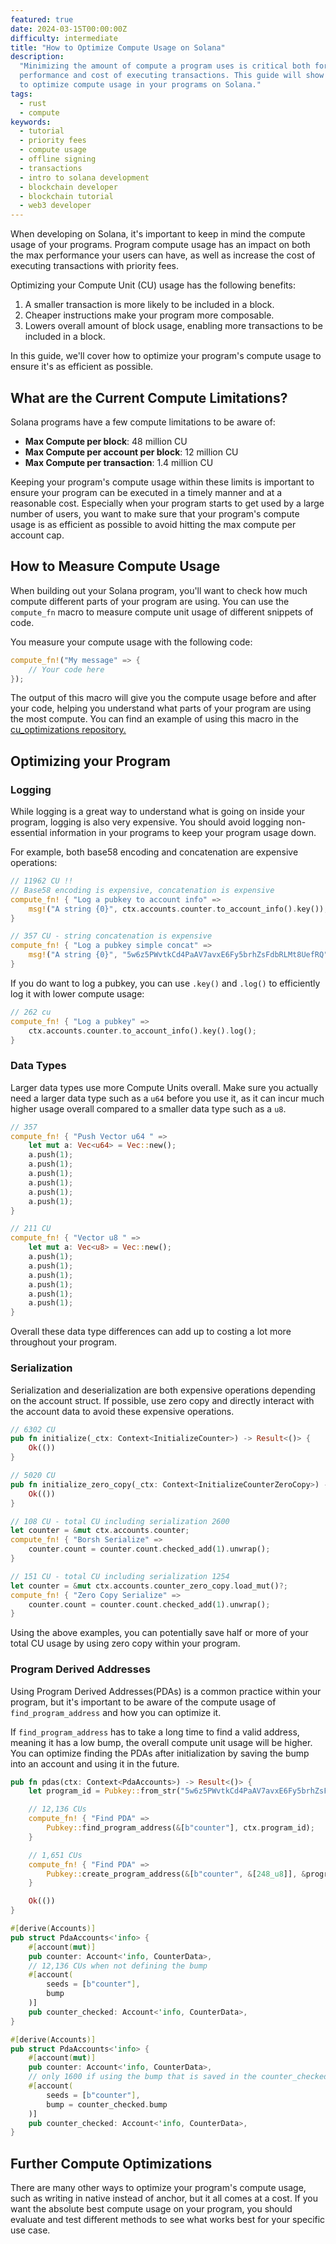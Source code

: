```yaml
---
featured: true
date: 2024-03-15T00:00:00Z
difficulty: intermediate
title: "How to Optimize Compute Usage on Solana"
description:
  "Minimizing the amount of compute a program uses is critical both for the
  performance and cost of executing transactions. This guide will show you how
  to optimize compute usage in your programs on Solana."
tags:
  - rust
  - compute
keywords:
  - tutorial
  - priority fees
  - compute usage
  - offline signing
  - transactions
  - intro to solana development
  - blockchain developer
  - blockchain tutorial
  - web3 developer
---
```


When developing on Solana, it's important to keep in mind the compute usage of
your programs. Program compute usage has an impact on both the max performance
your users can have, as well as increase the cost of executing transactions with
priority fees.

Optimizing your Compute Unit (CU) usage has the following benefits:

1. A smaller transaction is more likely to be included in a block.
2. Cheaper instructions make your program more composable.
3. Lowers overall amount of block usage, enabling more transactions to be
   included in a block.

In this guide, we'll cover how to optimize your program's compute usage to
ensure it's as efficient as possible.

## What are the Current Compute Limitations?

Solana programs have a few compute limitations to be aware of:

- **Max Compute per block**: 48 million CU
- **Max Compute per account per block**: 12 million CU
- **Max Compute per transaction**: 1.4 million CU

Keeping your program's compute usage within these limits is important to ensure
your program can be executed in a timely manner and at a reasonable cost.
Especially when your program starts to get used by a large number of users, you
want to make sure that your program's compute usage is as efficient as possible
to avoid hitting the max compute per account cap.

## How to Measure Compute Usage

When building out your Solana program, you'll want to check how much compute
different parts of your program are using. You can use the `compute_fn` macro to
measure compute unit usage of different snippets of code.

You measure your compute usage with the following code:

```rust
compute_fn!("My message" => {
    // Your code here
});
```

The output of this macro will give you the compute usage before and after your
code, helping you understand what parts of your program are using the most
compute. You can find an example of using this macro in the
[cu_optimizations repository.](https://github.com/solana-developers/cu_optimizations/blob/main/counterAnchor/anchor/programs/counter/src/lib.rs#L20)

## Optimizing your Program

### Logging

While logging is a great way to understand what is going on inside your program,
logging is also very expensive. You should avoid logging non-essential
information in your programs to keep your program usage down.

For example, both base58 encoding and concatenation are expensive operations:

```rust
// 11962 CU !!
// Base58 encoding is expensive, concatenation is expensive
compute_fn! { "Log a pubkey to account info" =>
    msg!("A string {0}", ctx.accounts.counter.to_account_info().key());
}

// 357 CU - string concatenation is expensive
compute_fn! { "Log a pubkey simple concat" =>
    msg!("A string {0}", "5w6z5PWvtkCd4PaAV7avxE6Fy5brhZsFdbRLMt8UefRQ");
}
```

If you do want to log a pubkey, you can use `.key()` and `.log()` to efficiently
log it with lower compute usage:

```rust
// 262 cu
compute_fn! { "Log a pubkey" =>
    ctx.accounts.counter.to_account_info().key().log();
}
```

### Data Types

Larger data types use more Compute Units overall. Make sure you actually need a
larger data type such as a `u64` before you use it, as it can incur much higher
usage overall compared to a smaller data type such as a `u8`.

```rust
// 357
compute_fn! { "Push Vector u64 " =>
    let mut a: Vec<u64> = Vec::new();
    a.push(1);
    a.push(1);
    a.push(1);
    a.push(1);
    a.push(1);
    a.push(1);
}

// 211 CU
compute_fn! { "Vector u8 " =>
    let mut a: Vec<u8> = Vec::new();
    a.push(1);
    a.push(1);
    a.push(1);
    a.push(1);
    a.push(1);
    a.push(1);
}
```

Overall these data type differences can add up to costing a lot more throughout
your program.

### Serialization

Serialization and deserialization are both expensive operations depending on the
account struct. If possible, use zero copy and directly interact with the
account data to avoid these expensive operations.

```rust
// 6302 CU
pub fn initialize(_ctx: Context<InitializeCounter>) -> Result<()> {
    Ok(())
}

// 5020 CU
pub fn initialize_zero_copy(_ctx: Context<InitializeCounterZeroCopy>) -> Result<()> {
    Ok(())
}
```

```rust
// 108 CU - total CU including serialization 2600
let counter = &mut ctx.accounts.counter;
compute_fn! { "Borsh Serialize" =>
    counter.count = counter.count.checked_add(1).unwrap();
}

// 151 CU - total CU including serialization 1254
let counter = &mut ctx.accounts.counter_zero_copy.load_mut()?;
compute_fn! { "Zero Copy Serialize" =>
    counter.count = counter.count.checked_add(1).unwrap();
}
```

Using the above examples, you can potentially save half or more of your total CU
usage by using zero copy within your program.

### Program Derived Addresses

Using Program Derived Addresses(PDAs) is a common practice within your program,
but it's important to be aware of the compute usage of `find_program_address`
and how you can optimize it.

If `find_program_address` has to take a long time to find a valid address,
meaning it has a low bump, the overall compute unit usage will be higher. You
can optimize finding the PDAs after initialization by saving the bump into an
account and using it in the future.

```rust
pub fn pdas(ctx: Context<PdaAccounts>) -> Result<()> {
    let program_id = Pubkey::from_str("5w6z5PWvtkCd4PaAV7avxE6Fy5brhZsFdbRLMt8UefRQ").unwrap();

    // 12,136 CUs
    compute_fn! { "Find PDA" =>
        Pubkey::find_program_address(&[b"counter"], ctx.program_id);
    }

    // 1,651 CUs
    compute_fn! { "Find PDA" =>
        Pubkey::create_program_address(&[b"counter", &[248_u8]], &program_id).unwrap();
    }

    Ok(())
}

#[derive(Accounts)]
pub struct PdaAccounts<'info> {
    #[account(mut)]
    pub counter: Account<'info, CounterData>,
    // 12,136 CUs when not defining the bump
    #[account(
        seeds = [b"counter"],
        bump
    )]
    pub counter_checked: Account<'info, CounterData>,
}

#[derive(Accounts)]
pub struct PdaAccounts<'info> {
    #[account(mut)]
    pub counter: Account<'info, CounterData>,
    // only 1600 if using the bump that is saved in the counter_checked account
    #[account(
        seeds = [b"counter"],
        bump = counter_checked.bump
    )]
    pub counter_checked: Account<'info, CounterData>,
}
```

## Further Compute Optimizations

There are many other ways to optimize your program's compute usage, such as
writing in native instead of anchor, but it all comes at a cost. If you want the
absolute best compute usage on your program, you should evaluate and test
different methods to see what works best for your specific use case.
